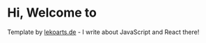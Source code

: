 
# Hi, Welcome to <logo/>

Template by [lekoarts.de](https://www.lekoarts.de?utm_source=cara&utm_medium=Starter) - I write about JavaScript and React there!
